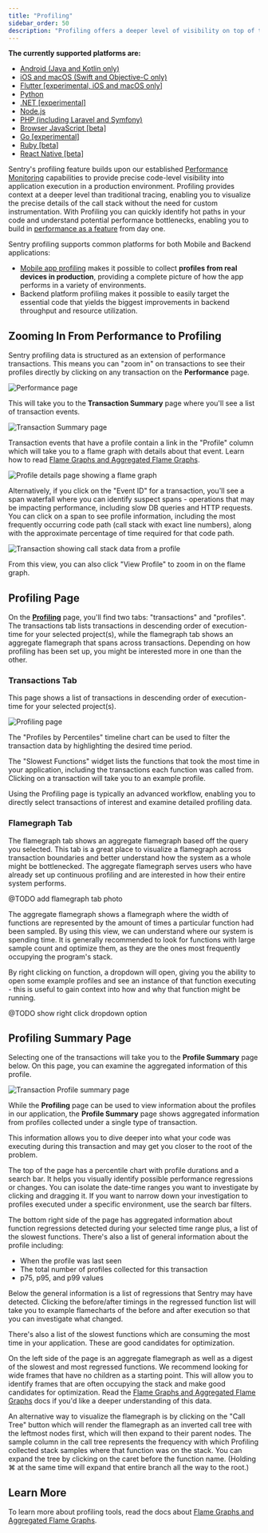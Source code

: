 ```yaml
---
title: "Profiling"
sidebar_order: 50
description: "Profiling offers a deeper level of visibility on top of traditional tracing, removing the need for custom instrumentation and enabling precise code-level visibility into your application in a production environment."
---
```


<Note>

**The currently supported platforms are:**

- [Android (Java and Kotlin only)](/platforms/android/profiling/)
- [iOS and macOS (Swift and Objective-C only)](/platforms/apple/profiling/)
- [Flutter [experimental, iOS and macOS only]](/platforms/flutter/profiling/)
- [Python](/platforms/python/profiling/)
- [.NET [experimental]](/platforms/dotnet/profiling/)
- [Node.js](/platforms/javascript/guides/node/profiling/)
- [PHP (including Laravel and Symfony)](/platforms/php/profiling/)
- [Browser JavaScript [beta]](/platforms/javascript/profiling/)
- [Go [experimental]](/platforms/go/profiling/)
- [Ruby [beta]](/platforms/ruby/profiling/)
- [React Native [beta]](/platforms/react-native/profiling/)

</Note>

Sentry's profiling feature builds upon our established [Performance Monitoring](/product/performance) capabilities to provide precise code-level visibility into application execution in a production environment. Profiling provides context at a deeper level than traditional tracing, enabling you to visualize the precise details of the call stack without the need for custom instrumentation. With Profiling you can quickly identify hot paths in your code and understand potential performance bottlenecks, enabling you to build in [performance as a feature](https://blog.codinghorror.com/performance-is-a-feature/) from day one.

Sentry profiling supports common platforms for both Mobile and Backend applications:

- [Mobile app profiling](/product/explore/profiling/mobile-app-profiling/) makes it possible to collect **profiles from real devices in production**, providing a complete picture of how the app performs in a variety of environments.
- Backend platform profiling makes it possible to easily target the essential code that yields the biggest improvements in backend throughput and resource utilization.

## Zooming In From Performance to Profiling

Sentry profiling data is structured as an extension of performance transactions. This means you can "zoom in" on transactions to see their profiles directly by clicking on any transaction on the **Performance** page.

![Performance page](./img/performance-page.png)

This will take you to the **Transaction Summary** page where you'll see a list of transaction events.

![Transaction Summary page](./img/transaction-summary-page.png)

Transaction events that have a profile contain a link in the "Profile" column which will take you to a flame graph with details about that event. Learn how to read [Flame Graphs and Aggregated Flame Graphs](/product/explore/profiling/flame-charts-graphs).

![Profile details page showing a flame graph](./img/profile-details-flame-chart.png)

Alternatively, if you click on the "Event ID" for a transaction, you'll see a span waterfall where you can identify suspect spans - operations that may be impacting performance, including slow DB queries and HTTP requests. You can click on a span to see profile information, including the most frequently occurring code path (call stack with exact line numbers), along with the approximate percentage of time required for that code path.

![Transaction showing call stack data from a profile](./img/call-stack-transaction.png)

From this view, you can also click "View Profile" to zoom in on the flame graph.

## Profiling Page

On the [**Profiling**](https://sentry.io/orgredirect/organizations/:orgslug/profiling/) page, you'll find two tabs:  "transactions" and "profiles". The transactions tab lists transactions in descending order of execution-time for your selected project(s), while the flamegraph tab shows an aggregate flamegraph that spans across transactions. Depending on how profiling has been set up, you might be interested more in one than the other.


### Transactions Tab

This page shows a list of transactions in descending order of execution-time for your selected project(s).

![Profiling page](./img/profiling-page-view.png)

The "Profiles by Percentiles" timeline chart can be used to filter the transaction data by highlighting the desired time period.

The "Slowest Functions" widget lists the functions that took the most time in your application, including the transactions each function was called from. Clicking on a transaction will take you to an example profile.

Using the Profiling page is typically an advanced workflow, enabling you to directly select transactions of interest and examine detailed profiling data.

### Flamegraph Tab

The flamegraph tab shows an aggregate flamegraph based off the query you selected. This tab is a great place to visualize a flamegraph across transaction boundaries and better understand how the system as a whole might be bottlenecked. The aggregate flamegraph serves users who have already set up continuous profiling and are interested in how their entire system performs.

@TODO add flamegraph tab photo

The aggregate flamegraph shows a flamegraph where the width of functions are represented by the amount of times a particular function had been sampled. By using this view, we can understand where our system is spending time. It is generally recommended to look for functions with large sample count and optimize them, as they are the ones most frequently occupying the program's stack.

By right clicking on function, a dropdown will open, giving you the ability to open some example profiles and see an instance of that function executing - this is useful to gain context into how and why that function might be running.

@TODO show right click dropdown option


## Profiling Summary Page

Selecting one of the transactions will take you to the **Profile Summary** page below. On this page, you can examine the aggregated information of this profile.

![Transaction Profile summary page](./img/new-transaction-profile-view.png)

While the **Profiling** page can be used to view information about the profiles in our application, the **Profile Summary** page shows aggregated information from profiles collected under a single type of transaction.

This information allows you to dive deeper into what your code was executing during this transaction and may get you closer to the root of the problem.

The top of the page has a percentile chart with profile durations and a search bar. It helps you visually identify possible performance regressions or changes. You can isolate the date-time ranges you want to investigate by clicking and dragging it. If you want to narrow down your investigation to profiles executed under a specific environment, use the search bar filters.

The bottom right side of the page has aggregated information about function regressions detected during your selected time range plus, a list of the slowest functions. There's also a list of general information about the profile including:

- When the profile was last seen
- The total number of profiles collected for this transaction
- p75, p95, and p99 values

Below the general information is a list of regressions that Sentry may have detected. Clicking the before/after timings in the regressed function list will take you to example flamecharts of the before and after execution so that you can investigate what changed.

There's also a list of the slowest functions which are consuming the most time in your application. These are good candidates for optimization.

On the left side of the page is an aggregate flamegraph as well as a digest of the slowest and most regressed functions. We recommend looking for wide frames that have no children as a starting point. This will allow you to identify frames that are often occupying the stack and make good candidates for optimization. Read the [Flame Graphs and Aggregated Flame Graphs](/product/explore/profiling/flame-charts-graphs) docs if you'd like a deeper understanding of this data.

An alternative way to visualize the flamegraph is by clicking on the "Call Tree" button which will render the flamegraph as an inverted call tree with the leftmost nodes first, which will then expand to their parent nodes. The sample column in the call tree represents the frequency with which Profiling collected stack samples where that function was on the stack. You can expand the tree by clicking on the caret before the function name. (Holding ⌘ at the same time will expand that entire branch all the way to the root.)

## Learn More

To learn more about profiling tools, read the docs about [Flame Graphs and Aggregated Flame Graphs](/product/explore/profiling/flame-charts-graphs).

<PageGrid />
